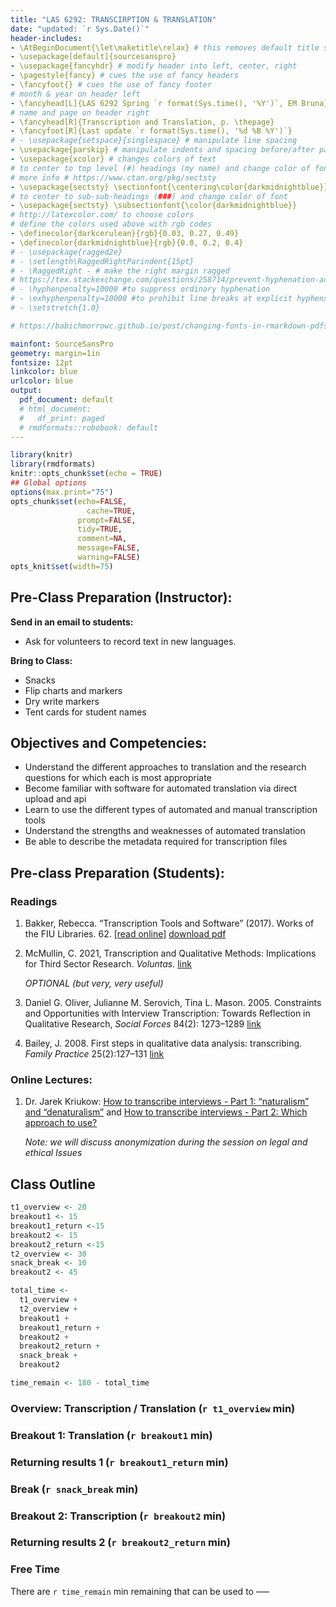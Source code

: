 ```yaml
---
title: "LAS 6292: TRANSCIRPTION & TRANSLATION"
date: "updated: `r Sys.Date()`"
header-includes:
- \AtBeginDocument{\let\maketitle\relax} # this removes default title section
- \usepackage[default]{sourcesanspro}
- \usepackage{fancyhdr} # modify header into left, center, right
- \pagestyle{fancy} # cues the use of fancy headers
- \fancyfoot{} # cues the use of fancy footer
# month & year on header left
- \fancyhead[L]{LAS 6292 Spring `r format(Sys.time(), '%Y')`, EM Bruna} 
# name and page on header right
- \fancyhead[R]{Transcription and Translation, p. \thepage} 
- \fancyfoot[R]{Last update `r format(Sys.time(), '%d %B %Y')`}
# - \usepackage{setspace}{singlespace} # manipulate line spacing 
- \usepackage{parskip} # manipulate indents and spacing before/after paragra phs 
- \usepackage{xcolor} # changes colors of text
# to center to top level (#) headings (my name) and change color of font
# more info # https://www.ctan.org/pkg/sectsty
- \usepackage{sectsty} \sectionfont{\centering\color{darkmidnightblue}}
# to center to sub-sub-headings (###) and change color of font
- \usepackage{sectsty} \subsectionfont{\color{darkmidnightblue}}
# http://latexcolor.com/ to choose colors
# define the colors used above with rgb codes
- \definecolor{darkcerulean}{rgb}{0.03, 0.27, 0.49}
- \definecolor{darkmidnightblue}{rgb}{0.0, 0.2, 0.4}
# - \usepackage{ragged2e}
# - \setlength\RaggedRightParindent{15pt}
# - \RaggedRight - # make the right margin ragged
# https://tex.stackexchange.com/questions/258714/prevent-hyphenation-across-lines-enforce-right-margin
# - \hyphenpenalty=10000 #to suppress ordinary hyphenation
# - \exhyphenpenalty=10000 #to prohibit line breaks at explicit hyphens.
# - \setstretch{1.0}

# https://babichmorrowc.github.io/post/changing-fonts-in-rmarkdown-pdfs/

mainfont: SourceSansPro
geometry: margin=1in
fontsize: 12pt
linkcolor: blue
urlcolor: blue
output:
  pdf_document: default
  # html_document:
  #   df_print: paged
  # rmdformats::robobook: default
---
```




```r
library(knitr)
library(rmdformats)
knitr::opts_chunk$set(echo = TRUE)
## Global options
options(max.print="75")
opts_chunk$set(echo=FALSE,
	             cache=TRUE,
               prompt=FALSE,
               tidy=TRUE,
               comment=NA,
               message=FALSE,
               warning=FALSE)
opts_knit$set(width=75)
```

<!-- **FOR NEXT SESSION OF CLASS: ** -->
<!-- 1) Get a group Otter AI Acocunt for the class -->
<!-- 2) Have people record a zoom conversation or group conversation and then compare the transcriptions with done with zoom vs. otter.ai -->


## Pre-Class Preparation (Instructor):  

**Send in an email to students:  **  

  * Ask for volunteers to record text in new languages.

**Bring to Class:  **  

  * Snacks
  * Flip charts and markers
  * Dry write markers
  * Tent cards for student names

## Objectives and Competencies:   

  * Understand the different approaches to translation and the research questions for which each is most appropriate
  * Become familiar with software for automated translation via direct upload and api
  * Learn to use the different types of automated and manual transcription tools
  * Understand the strengths and weaknesses of automated translation 
  * Be able to describe the metadata required for transcription files

## Pre-class Preparation (Students):

### **Readings**


1.  Bakker, Rebecca. "Transcription Tools and Software" (2017). Works of the FIU Libraries. 62. [[read online]](https://digitalcommons.fiu.edu/glworks/62) [download pdf](https://github.com/BrunaLab/LAS6292_DataManagement/blob/master/course-materials/readings/Bakker_transcription_tools_slides.pdf)  

2. McMullin, C. 2021, Transcription and Qualitative Methods: Implications for Third Sector Research. _Voluntas._ [link](https://doi.org/10.1007/s11266-021-00400-3)


    _OPTIONAL (but very, very useful)_

1. Daniel G. Oliver, Julianne M. Serovich, Tina L. Mason. 2005. Constraints and Opportunities with Interview Transcription: Towards Reflection in Qualitative Research, _Social Forces_ 84(2): 1273–1289 [link](https://doi.org/10.1353/sof.2006.0023)

1. Bailey, J. 2008. First steps in qualitative data analysis: transcribing. _Family Practice_ 25(2):127–131 [link](https://doi.org/10.1093/fampra/cmn003)

### **Online Lectures:**  

1. Dr. Jarek Kriukow: [How to transcribe interviews - Part 1: "naturalism" and "denaturalism"](https://www.youtube.com/watch?v=NzVjlKR4HQQ) and [How to transcribe interviews - Part 2: Which approach to use?](https://www.youtube.com/watch?v=69T8aVf5Nj0)

    _Note: we will discuss anonymization during the session on legal and ethical Issues_

## Class Outline

```r
t1_overview <- 20
breakout1 <- 15
breakout1_return <-15
breakout2 <- 15
breakout2_return <-15
t2_overview <- 30
snack_break <- 10
breakout2 <- 45

total_time <- 
  t1_overview + 
  t2_overview + 
  breakout1 + 
  breakout1_return + 
  breakout2 + 
  breakout2_return + 
  snack_break + 
  breakout2 

time_remain <- 180 - total_time
```


### **Overview: Transcription / Translation** (`r t1_overview` min)

### **Breakout 1: Translation** (`r breakout1` min)

### **Returning results 1** (`r breakout1_return` min)

### Break (`r snack_break` min)

### **Breakout 2: Transcription** (`r breakout2` min)

### **Returning results 2** (`r breakout2_return` min)


### Free Time

There are `r time_remain` min remaining that can be used to -----



<!-- *  [Video Interviews](http://brunalab.org/las6291/2018/01/19/video-production/)   -->

<!-- *  snolen says otter is the best: https://otter.ai/login thay have free ed account from wiorecutter: "Otter offers 600 minutes of free transcription per month (as long as you record directly from the app or Zoom), which makes it an attractive option for anyone who wants to transcribe and sort lots of interviews on a nonexistent budget."   -->

<!-- For other types of Recorded Audio:  -->
<!-- Editing and analyzing audio files: https://www.ocenaudio.com/whatis  -->
<!-- *  https://smallbusiness.chron.com/install-speech-office-excel-40728.html -->
<!-- *  https://www.naturalreaders.com/ -->
<!-- # Other Voice to Text -->

<!-- * https://blog.hubspot.com/marketing/voice-to-text  -->

<!-- Guide to capturing and processing [images for archiving](https://guides.uflib.ufl.edu/celebratingcuba/digitization#s-lg-box-wrapper-29381548)   -->


